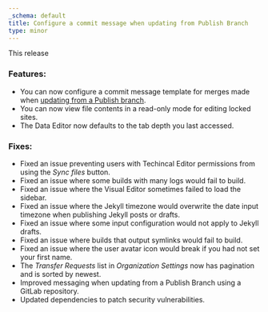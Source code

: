 ```yaml
---
_schema: default
title: Configure a commit message when updating from Publish Branch
type: minor
---
```

This release

### Features:

* You can now configure a commit message template for merges made when&nbsp;[updating from a Publish branch](/documentation/articles/update-from-a-publish-branch/).
* You can now view file contents in a read-only mode for editing locked sites.
* The Data Editor now defaults to the tab depth you last accessed.

### Fixes:

* Fixed an issue preventing users with Techincal Editor permissions from using the&nbsp;*Sync files*&nbsp;button.
* Fixed an issue where some builds with many logs would fail to build.
* Fixed an issue where the Visual Editor sometimes failed to load the sidebar.
* Fixed an issue where the Jekyll timezone would overwrite the date input timezone when publishing Jekyll posts or drafts.
* Fixed an issue where some input configuration would not apply to Jekyll drafts.
* Fixed an issue where builds that output symlinks would fail to build.
* Fixed an issue where the user avatar icon would break if you had not set your first name.
* The&nbsp;*Transfer Requests*&nbsp;list in&nbsp;*Organization Settings*&nbsp;now has pagination and is sorted by newest.
* Improved messaging when updating from a Publish Branch using a GitLab repository.
* Updated dependencies to patch security vulnerabilities.